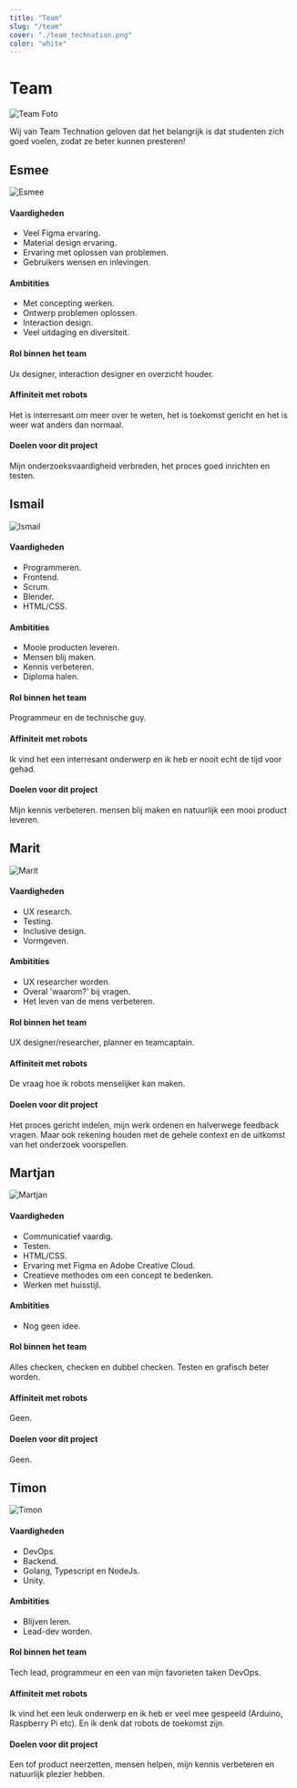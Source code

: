 ```yaml
---
title: "Team"
slug: "/team"
cover: "./team_technation.png"
color: "white"
---
```

# Team
![Team Foto](https://technation-hr.com/images/team/team_technation.png "Team Technation")

Wij van Team Technation geloven dat het belangrijk is dat studenten zich goed voelen, zodat ze beter kunnen presteren!
&nbsp;
## Esmee
![Esmee](https://technation-hr.com/images/team/esmee.png "Esmee")

#### Vaardigheden
- Veel Figma ervaring.
- Material design ervaring.
- Ervaring met oplossen van problemen.
- Gebruikers wensen en inlevingen.

#### Ambitities
- Met concepting werken.
- Ontwerp problemen oplossen.
- Interaction design.
- Veel uitdaging en diversiteit.

#### Rol binnen het team
Ux designer, interaction designer en overzicht houder.

#### Affiniteit met robots
Het is interresant om meer over te weten, het is toekomst gericht en het is weer wat anders dan normaal.

#### Doelen voor dit project
Mijn onderzoeksvaardigheid verbreden, het proces goed inrichten en testen. 
&nbsp;
## Ismail
![Ismail](https://technation-hr.com/images/team/ismail.png "Ismail")

#### Vaardigheden
- Programmeren.
- Frontend.
- Scrum.
- Blender.
- HTML/CSS.

#### Ambitities
- Mooie producten leveren.
- Mensen blij maken.
- Kennis verbeteren.
- Diploma halen.

#### Rol binnen het team
Programmeur en de technische guy.

#### Affiniteit met robots
Ik vind het een interresant onderwerp en ik heb er nooit echt de tijd voor gehad.

#### Doelen voor dit project
Mijn kennis verbeteren. mensen blij maken en natuurlijk een mooi product leveren.
&nbsp;
## Marit
![Marit](https://technation-hr.com/images/team/marit.png "Marit")

#### Vaardigheden
- UX research.
- Testing.
- Inclusive design.
- Vormgeven.

#### Ambitities
- UX researcher worden.
- Overal 'waarom?' bij vragen.
- Het leven van de mens verbeteren.

#### Rol binnen het team
UX designer/researcher, planner en teamcaptain.

#### Affiniteit met robots
De vraag hoe ik robots menselijker kan maken.

#### Doelen voor dit project
Het proces gericht indelen, mijn werk ordenen en halverwege feedback vragen.
Maar ook rekening houden met de gehele context en de uitkomst van het onderzoek voorspellen.
&nbsp;
## Martjan
![Martjan](https://technation-hr.com/images/team/martjan.png "Martjan")

#### Vaardigheden
- Communicatief vaardig.
- Testen.
- HTML/CSS.
- Ervaring met Figma en Adobe Creative Cloud.
- Creatieve methodes om een concept te bedenken.
- Werken met huisstijl.

#### Ambitities
- Nog geen idee.

#### Rol binnen het team
Alles checken, checken en dubbel checken. Testen en grafisch beter worden.

#### Affiniteit met robots
Geen.

#### Doelen voor dit project
Geen.
&nbsp;
## Timon
![Timon](https://technation-hr.com/images/team/timon.png "Timon")

#### Vaardigheden
- DevOps.
- Backend.
- Golang, Typescript en NodeJs.
- Unity.

#### Ambitities
- Blijven leren.
- Lead-dev worden.

#### Rol binnen het team
Tech lead, programmeur en een van mijn favorieten taken DevOps.

#### Affiniteit met robots
Ik vind het een leuk onderwerp en ik heb er veel mee gespeeld (Arduino, Raspberry Pi etc).
En ik denk dat robots de toekomst zijn.

#### Doelen voor dit project
Een tof product neerzetten, mensen helpen, mijn kennis verbeteren en natuurlijk plezier hebben.
